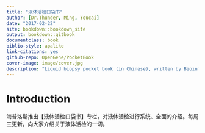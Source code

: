 ```yaml
--- 
title: "液体活检口袋书"
author: [Dr.Thunder, Ming, Youcai]
date: "2017-02-22"
site: bookdown::bookdown_site
output: bookdown::gitbook
documentclass: book
biblio-style: apalike
link-citations: yes
github-repo: OpenGene/PocketBook
cover-image: image/cover.jpg
description: "Liquid biopsy pocket book (in Chinese), written by Bioinformatics engineers."
---
```


# Introduction {-}

海普洛斯推出【液体活检口袋书】专栏，对液体活检进行系统、全面的介绍。每周三更新，向大家介绍关于液体活检的一切。

